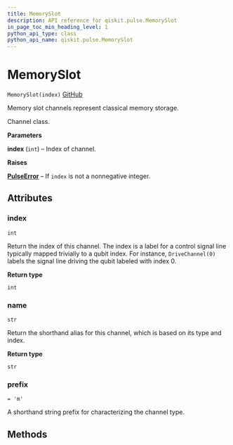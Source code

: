 ```yaml
---
title: MemorySlot
description: API reference for qiskit.pulse.MemorySlot
in_page_toc_min_heading_level: 1
python_api_type: class
python_api_name: qiskit.pulse.MemorySlot
---
```


# MemorySlot

<span id="qiskit.pulse.MemorySlot" />

`MemorySlot(index)` [GitHub](https://github.com/qiskit/qiskit/tree/stable/0.14/qiskit/pulse/channels.py "view source code")

Memory slot channels represent classical memory storage.

Channel class.

**Parameters**

**index** (`int`) – Index of channel.

**Raises**

[**PulseError**](qiskit.pulse.PulseError "qiskit.pulse.PulseError") – If `index` is not a nonnegative integer.

## Attributes

### index

<span id="qiskit.pulse.MemorySlot.index" />

`int`

Return the index of this channel. The index is a label for a control signal line typically mapped trivially to a qubit index. For instance, `DriveChannel(0)` labels the signal line driving the qubit labeled with index 0.

**Return type**

`int`

### name

<span id="qiskit.pulse.MemorySlot.name" />

`str`

Return the shorthand alias for this channel, which is based on its type and index.

**Return type**

`str`

### prefix

<span id="qiskit.pulse.MemorySlot.prefix" />

`= 'm'`

A shorthand string prefix for characterizing the channel type.

## Methods

|   |
| - |

